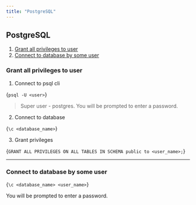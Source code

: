 ---
title: "PostgreSQL"
---


## PostgreSQL

1. [Grant all privileges to user](#grant-all-privileges-to-user)
2. [Connect to database by some user](#connect-to-database-by-some-user)
### Grant all privileges to user

1. Connect to psql cli

<CodeBlock>{`psql -U <user>`}</CodeBlock>

> Super user - postgres.
You will be prompted to enter a password.

2. Connect to database

<CodeBlock>{`\c <database_name>`}</CodeBlock>

3. Grant privileges

<CodeBlock>{`GRANT ALL PRIVILEGES ON ALL TABLES IN SCHEMA public to <user_name>;`}</CodeBlock>
 
-----------------------------------------------------

### Connect to database by some user

<CodeBlock>{`\c <database_name> <user_name>`}</CodeBlock>

You will be prompted to enter a password.